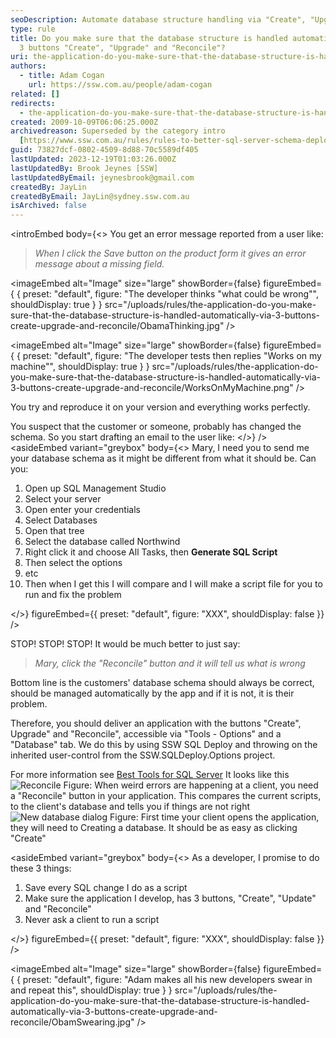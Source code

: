 ```yaml
---
seoDescription: Automate database structure handling via "Create", "Upgrade", and "Reconcile" buttons for seamless SQL Server schema deployment.
type: rule
title: Do you make sure that the database structure is handled automatically via
  3 buttons "Create", "Upgrade" and "Reconcile"?
uri: the-application-do-you-make-sure-that-the-database-structure-is-handled-automatically-via-3-buttons-create-upgrade-and-reconcile
authors:
  - title: Adam Cogan
    url: https://ssw.com.au/people/adam-cogan
related: []
redirects:
  - the-application-do-you-make-sure-that-the-database-structure-is-handled-automatically-via-3-buttons-＂create＂-＂upgrade＂-and-＂reconcile＂
created: 2009-10-09T06:06:25.000Z
archivedreason: Superseded by the category intro
  [https://www.ssw.com.au/rules/rules-to-better-sql-server-schema-deployment](/rules/rules-to-better-sql-server-schema-deployment)
guid: 73827dcf-0802-4509-8d88-70c5589df405
lastUpdated: 2023-12-19T01:03:26.000Z
lastUpdatedBy: Brook Jeynes [SSW]
lastUpdatedByEmail: jeynesbrook@gmail.com
createdBy: JayLin
createdByEmail: JayLin@sydney.ssw.com.au
isArchived: false
---
```


<introEmbed
  body={<>
You get an error message reported from a user like:

> _When I click the Save button on the product form it gives an error message about a missing field._


<imageEmbed
  alt="Image"
  size="large"
  showBorder={false}
  figureEmbed={ {
    preset: "default",
    figure: "The developer thinks \"what could be wrong\"",
    shouldDisplay: true
  } }
  src="/uploads/rules/the-application-do-you-make-sure-that-the-database-structure-is-handled-automatically-via-3-buttons-create-upgrade-and-reconcile/ObamaThinking.jpg"
/>


<imageEmbed
  alt="Image"
  size="large"
  showBorder={false}
  figureEmbed={ {
    preset: "default",
    figure: "The developer tests then replies \"Works on my machine\"",
    shouldDisplay: true
  } }
  src="/uploads/rules/the-application-do-you-make-sure-that-the-database-structure-is-handled-automatically-via-3-buttons-create-upgrade-and-reconcile/WorksOnMyMachine.png"
/>

You try and reproduce it on your version and everything works perfectly.

You suspect that the customer or someone, probably has changed the schema. So you start drafting an email to the user like:
  </>}
/>
<asideEmbed
  variant="greybox"
  body={<>
    Mary, I need you to send me your database schema as it might be different from what it should be. Can you:

1. Open up SQL Management Studio
2. Select your server
3. Open enter your credentials
4. Select Databases
5. Open that tree
6. Select the database called Northwind
7. Right click it and choose All Tasks, then **Generate SQL Script**
8. Then select the options
9. etc
10. Then when I get this I will compare and I will make a script file for you to run and fix the problem

  </>}
  figureEmbed={{
    preset: "default",
    figure: "XXX",
    shouldDisplay: false
  }}
/>

STOP! STOP! STOP!
It would be much better to just say:

> _Mary, click the "Reconcile" button and it will tell us what is wrong_

Bottom line is the customers' database schema should always be correct, should be managed automatically by the app and if it is not, it is their problem.

Therefore, you should deliver an application with the buttons "Create", Upgrade" and "Reconcile", accessible via "Tools - Options" and a "Database" tab. We do this by using SSW SQL Deploy and throwing on the inherited user-control from the SSW.SQLDeploy.Options project.

For more information see [Best Tools for SQL Server](http://www.ssw.com.au/ssw/Standards/DeveloperGeneral/SQLservertools.aspx#SQLDeploy)
It looks like this
![Reconcile](/uploads/rules/the-application-do-you-make-sure-that-the-database-structure-is-handled-automatically-via-3-buttons-create-upgrade-and-reconcile/Reconcile.jpg) Figure: When weird errors are happening at a client, you need a "Reconcile" button in your application. This compares the current scripts, to the client's database and tells you if things are not right ![New database dialog](/uploads/rules/the-application-do-you-make-sure-that-the-database-structure-is-handled-automatically-via-3-buttons-create-upgrade-and-reconcile/NewDatabaseDialog.jpg) Figure: First time your client opens the application, they will need to Creating a database. It should be as easy as clicking "Create"

<asideEmbed
  variant="greybox"
  body={<>
    As a developer, I promise to do these 3 things:

1. Save every SQL change I do as a script
2. Make sure the application I develop, has 3 buttons, "Create", "Update" and "Reconcile"
3. Never ask a client to run a script

  </>}
  figureEmbed={{
    preset: "default",
    figure: "XXX",
    shouldDisplay: false
  }}
/>


<imageEmbed
  alt="Image"
  size="large"
  showBorder={false}
  figureEmbed={ {
    preset: "default",
    figure: "Adam makes all his new developers swear in and repeat this",
    shouldDisplay: true
  } }
  src="/uploads/rules/the-application-do-you-make-sure-that-the-database-structure-is-handled-automatically-via-3-buttons-create-upgrade-and-reconcile/ObamSwearing.jpg"
/>
